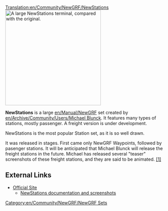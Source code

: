 [[Translation:en/Community/NewGRF/NewStations]]
[[File:en/Manual/Newgrfexampless.png|thumb|300px|right|A large NewStations terminal, compared with the original.]]

'''NewStations''' is a large [[en/Manual/NewGRF]] set created by [[en/Archive/Community/Users/Michael Blunck]]. It features many types of stations, mostly passenger. A freight version is under development.

NewStations is the most popular Station set, as it is so well drawn.

It was released in stages. First came only NewGRF Waypoints, followed by pasenger stations. It will be anticipated that Michael Blunck will release the freight stations in the future. Michael has released several "teaser" screenshots of these freight stations, and they are said to be animated. [http://www.tt-forums.net/viewtopic.php?p=486481#486481 [1<nowiki>]</nowiki>]

==External Links==
*[http://www.ewetel.net/~michael.blunck/ttd/ Official Site]
**[http://www.ewetel.net/~michael.blunck/ttd/stations.html NewStations documentation and screenshots]

[[Category:en/Community/NewGRF/NewGRF Sets]]